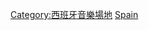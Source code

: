 {{Commons category|Concert halls in Spain}}

[[Category:西班牙音樂場地|Category:西班牙音樂場地]]
[[Category:各國音樂廳|Spain]]